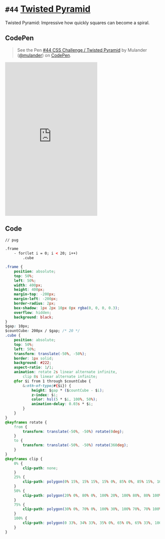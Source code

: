 
<Meta />

# `#44` [Twisted Pyramid](https://100dayscss.com/days/44/)

Twisted Pyramid: Impressive how quickly squares can become a spiral.

## CodePen

> See the Pen [#44 CSS Challenge / Twisted Pyramid](https://codepen.io/mulander/pen/BavzaxQ)
by Mulander ([@mulander](https://codepen.io/mulander))
on [CodePen](https://codepen.io).

<iframe
  height="500"
  className="w-full my-10 bg-gray-200"
  scrolling="no"
  title="#44 CSS Challenge / Twisted Pyramid"
  src="https://codepen.io/mulander/embed/BavzaxQ?default-tab=html%2Cresult"
  frameBorder="no"
  loading="lazy"
  allowtransparency="true"
  allowFullScreen={true}
>

</iframe>

## Code

```html
// pug

.frame
	- for(let i = 0; i < 20; i++)
		.cube
```

```css
.frame {
	position: absolute;
	top: 50%;
	left: 50%;
	width: 400px;
	height: 400px;
	margin-top: -200px;
	margin-left: -200px;
	border-radius: 2px;
	box-shadow: 1px 2px 10px 0px rgba(0, 0, 0, 0.3);
	overflow: hidden;
	background: black;
}
$gap: 10px;
$countCube: 200px / $gap; /* 20 */
.cube {
	position: absolute;
	top: 50%;
	left: 50%;
	transform: translate(-50%, -50%);
	border: 1px solid;
	background: #222;
	aspect-ratio: 1/1;
	animation: rotate 2s linear alternate infinite,
		clip 8s linear alternate infinite;
	@for $i from 1 through $countCube {
		&:nth-of-type(#{$i}) {
			height: $gap * ($countCube - $i);
			z-index: $i;
			color: hsl(5 * $i, 100%, 50%);
			animation-delay: 0.03s * $i;
		}
	}
}
@keyframes rotate {
	from {
		transform: translate(-50%, -50%) rotate(0deg);
	}
	to {
		transform: translate(-50%, -50%) rotate(360deg);
	}
}
@keyframes clip {
	0% {
		clip-path: none;
	}
	25% {
		clip-path: polygon(0% 15%, 15% 15%, 15% 0%, 85% 0%, 85% 15%, 100% 15%, 100% 85%, 85% 85%, 85% 100%, 15% 100%, 15% 85%, 0% 85%);
	}
	50% {
		clip-path: polygon(20% 0%, 80% 0%, 100% 20%, 100% 80%, 80% 100%, 20% 100%, 0% 80%, 0% 20%);
	}
	75% {
		clip-path: polygon(30% 0%, 70% 0%, 100% 30%, 100% 70%, 70% 100%, 30% 100%, 0% 70%, 0% 30%);
	}
	100% {
		clip-path: polygon(0 33%, 34% 33%, 35% 0%, 65% 0%, 65% 33%, 100% 33%, 100% 59%, 65% 58%, 65% 100%, 35% 100%, 35% 59%, 0 58%);
	}
}
```